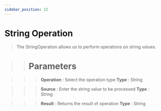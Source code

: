 ```yaml
---
sidebar_position: 22
---
```


# String Operation

> The StringOperation allows us to perform operations on string values.

>> # Parameters

>>> **Operation** :  Select the operation type **Type** : String

>>> **Source** : Enter the string value to be processed **Type** : String

>>> **Result** :  Returns the result of operation **Type** : String
